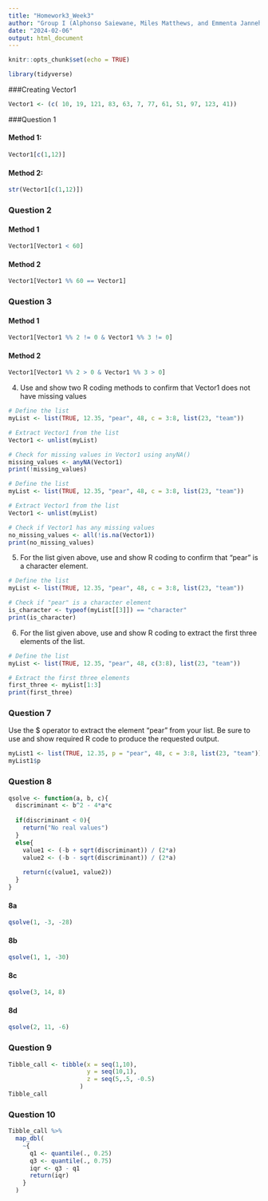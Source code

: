 ```yaml
---
title: "Homework3_Week3"
author: "Group I (Alphonso Saiewane, Miles Matthews, and Emmenta Janneh)"
date: "2024-02-06"
output: html_document
---
```


```r
knitr::opts_chunk$set(echo = TRUE)
```

```r
library(tidyverse)
```

###Creating Vector1
```r
Vector1 <- (c( 10, 19, 121, 83, 63, 7, 77, 61, 51, 97, 123, 41))
```


###Question 1

#### Method 1:
```r
Vector1[c(1,12)]
```

#### Method 2:
```r
str(Vector1[c(1,12)])
```


### Question 2

#### Method 1
```r
Vector1[Vector1 < 60]
```


#### Method 2
```r
Vector1[Vector1 %% 60 == Vector1]
```

### Question 3

#### Method 1
```r
Vector1[Vector1 %% 2 != 0 & Vector1 %% 3 != 0]
```

#### Method 2
```r
Vector1[Vector1 %% 2 > 0 & Vector1 %% 3 > 0]
```



4)  Use and show two R coding methods to confirm that Vector1 does not have missing values


```r
# Define the list
myList <- list(TRUE, 12.35, "pear", 48, c = 3:8, list(23, "team"))

# Extract Vector1 from the list
Vector1 <- unlist(myList)

# Check for missing values in Vector1 using anyNA()
missing_values <- anyNA(Vector1)
print(!missing_values)
```


```r
# Define the list
myList <- list(TRUE, 12.35, "pear", 48, c = 3:8, list(23, "team"))

# Extract Vector1 from the list
Vector1 <- unlist(myList)

# Check if Vector1 has any missing values
no_missing_values <- all(!is.na(Vector1))
print(no_missing_values)
```

5) For the list given above, use and show R coding to confirm that “pear” is a character element.

```r
# Define the list
myList <- list(TRUE, 12.35, "pear", 48, c = 3:8, list(23, "team"))

# Check if "pear" is a character element
is_character <- typeof(myList[[3]]) == "character"
print(is_character)
```

6) For the list given above, use and show R coding to extract the first three elements of the list.


```r
# Define the list
myList <- list(TRUE, 12.35, "pear", 48, c(3:8), list(23, "team"))

# Extract the first three elements
first_three <- myList[1:3]
print(first_three)
```



### Question 7
Use the $ operator to extract the element “pear” from your list. Be sure to use and show
required R code to produce the requested output.
```r
myList1 <- list(TRUE, 12.35, p = "pear", 48, c = 3:8, list(23, "team"))
myList1$p
```

### Question 8
```r
qsolve <- function(a, b, c){
  discriminant <- b^2 - 4*a*c
  
  if(discriminant < 0){
    return("No real values")
  }
  else{
    value1 <- (-b + sqrt(discriminant)) / (2*a)
    value2 <- (-b - sqrt(discriminant)) / (2*a)
    
    return(c(value1, value2))
  }
}
```
#### 8a
```r
qsolve(1, -3, -28)
```

#### 8b
```r
qsolve(1, 1, -30)
```

#### 8c
```r
qsolve(3, 14, 8)
```

#### 8d
```r
qsolve(2, 11, -6)
```

### Question 9
```r
Tibble_call <- tibble(x = seq(1,10),
                      y = seq(10,1),
                      z = seq(5,.5, -0.5)
                    )
Tibble_call
```

### Question 10
```r
Tibble_call %>% 
  map_dbl(
    ~{
      q1 <- quantile(., 0.25)
      q3 <- quantile(., 0.75)
      iqr <- q3 - q1
      return(iqr)
    }
  )
```
